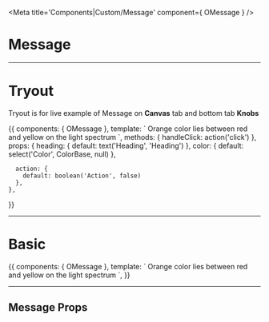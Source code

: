 


<Meta title='Components|Custom/Message' component={ OMessage } />

# Message


<hr/>


# Tryout

Tryout is for live example of Message on **Canvas** tab and bottom tab **Knobs**

<Story name='Tryout'>
  {{
    components: { OMessage },
    template: `<o-message :heading="heading" :color="color" >
      Orange color lies between red and yellow on the light spectrum
    </o-message>`,
    methods: { handleClick: action('click') },
    props: {
      heading: {
        default: text('Heading', 'Heading')
      },
      color: {
        default: select('Color', ColorBase, null)
      },
      
      action: {
        default: boolean('Action', false)
      },
    },
  }}
</Story>

<hr />


# Basic

<Preview>
  <Story name='Basic'>
    {{
      components: { OMessage },
      template: `<o-message>
        Orange color lies between red and yellow on the light spectrum
      </o-message>`,
    }}
  </Story>
</Preview>

<hr />


## Message Props

<Props of={OMessage} />

